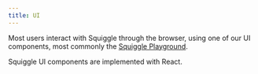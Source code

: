 ```yaml
---
title: UI
---
```


Most users interact with Squiggle through the browser, using one of our UI components, most commonly the [Squiggle Playground](./UI/Playground).

Squiggle UI components are implemented with React.

